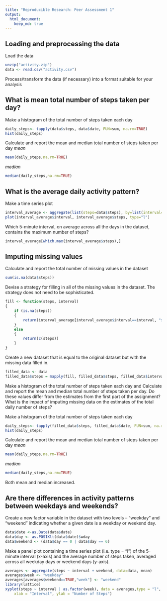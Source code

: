 ```yaml
---
title: "Reproducible Research: Peer Assessment 1"
output: 
  html_document:
    keep_md: true
---
```



## Loading and preprocessing the data
Load the data
```r
unzip("activity.zip")
data <- read.csv("activity.csv")
```
Process/transform the data (if necessary) into a format suitable for your analysis

## What is mean total number of steps taken per day?

Make a histogram of the total number of steps taken each day
```r
daily_steps<- tapply(data$steps, data$date, FUN=sum, na.rm=TRUE)
hist(daily_steps)
```

Calculate and report the mean and median total number of steps taken per day
*mean*
```r
mean(daily_steps,na.rm=TRUE)
```
*median*
```r
median(daily_steps,na.rm=TRUE)
```

## What is the average daily activity pattern?

Make a time series plot
```r
interval_average <- aggregate(list(steps=data$steps), by=list(interval=data$interval), FUN=mean, na.rm=TRUE)
plot(interval_average$interval, interval_average$steps, type="l")
```

Which 5-minute interval, on average across all the days in the dataset, contains the maximum number of steps?
```r
interval_average[which.max(interval_average$steps),]
```
## Imputing missing values

Calculate and report the total number of missing values in the dataset 
```r
sum(is.na(data$steps))
```

Devise a strategy for filling in all of the missing values in the dataset. The strategy does not need to be sophisticated.
```r
fill <- function(steps, interval) 
{  
    if (is.na(steps))
    {
        return(interval_average[interval_average$interval==interval, "steps"])
    }
    else
    {
        return(c(steps))
    }
}
```

Create a new dataset that is equal to the original dataset but with the missing data filled in.
```r
filled_data <- data
filled_data$steps = mapply(fill, filled_data$steps, filled_data$interval)
```

Make a histogram of the total number of steps taken each day and Calculate and report the mean and median total number of steps taken per day. Do these values differ from the estimates from the first part of the assignment? What is the impact of imputing missing data on the estimates of the total daily number of steps?

Make a histogram of the total number of steps taken each day
```r
daily_steps<- tapply(filled_data$steps, filled_data$date, FUN=sum, na.rm=TRUE)
hist(daily_steps)
```

Calculate and report the mean and median total number of steps taken per day
*mean*
```r
mean(daily_steps,na.rm=TRUE)
```
*median*
```r
median(daily_steps,na.rm=TRUE)
```
Both mean and median increased.

## Are there differences in activity patterns between weekdays and weekends?
Create a new factor variable in the dataset with two levels -- "weekday" and "weekend" indicating whether a given date is a weekday or weekend day.

```r
data$date <-as.Date(data$date)
data$day <- as.POSIXlt(data$date)$wday
data$weekend <- (data$day == 0 | data$day == 6)
```

Make a panel plot containing a time series plot (i.e. type = "l") of the 5-minute interval (x-axis) and the average number of steps taken, averaged across all weekday days or weekend days (y-axis).

```r
averages <- aggregate(steps ~ interval + weekend, data=data, mean)
averages$week <- "weekday"
averages[averages$weekend==TRUE,"week"] <- "weekend"
library(lattice) 
xyplot(steps ~ interval | as.factor(week), data = averages,type = "l", layout = c(1, 2), col = c("blue"),
    xlab = "Interval", ylab = "Number of Steps")

```
